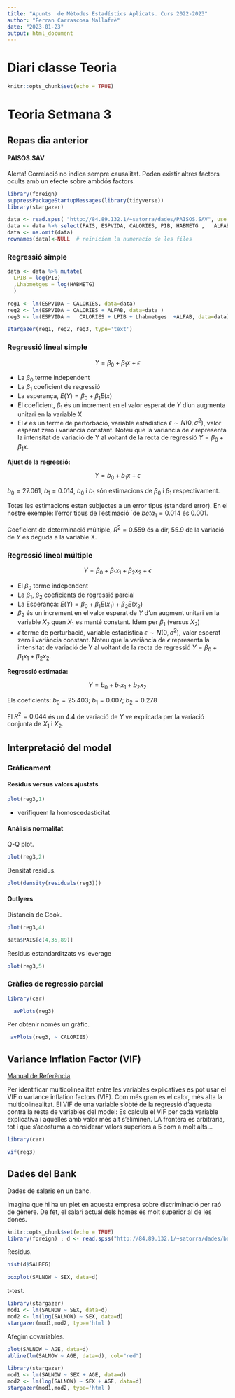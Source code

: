 ```yaml
--- 
title: "Apunts  de Mètodes Estadístics Aplicats. Curs 2022-2023"
author: "Ferran Carrascosa Mallafrè"
date: "2023-01-23"
output: html_document
---
```


# Diari classe Teoria

```r
knitr::opts_chunk$set(echo = TRUE)
```

# Teoria Setmana 3

## Repas dia anterior

#### PAISOS.SAV

Alerta! Correlació no indica sempre causalitat. Poden existir altres factors ocults amb un efecte sobre ambdós factors.

```r
library(foreign)
suppressPackageStartupMessages(library(tidyverse))
library(stargazer)

data <- read.spss( "http://84.89.132.1/~satorra/dades/PAISOS.SAV", use.value.labels = TRUE, to.data.frame = TRUE )
data <- data %>% select(PAIS, ESPVIDA, CALORIES, PIB, HABMETG ,   ALFAB)
data <- na.omit(data)
rownames(data)<-NULL  # reiniciem la numeracio de les files
```


### Regressió simple

```r
data <- data %>% mutate(
  LPIB = log(PIB) 
  ,Lhabmetges = log(HABMETG)
  )

reg1 <- lm(ESPVIDA ~ CALORIES, data=data)
reg2 <- lm(ESPVIDA ~ CALORIES + ALFAB, data=data )
reg3 <- lm(ESPVIDA ~   CALORIES + LPIB + Lhabmetges  +ALFAB, data=data)  

stargazer(reg1, reg2, reg3, type='text')
```

### Regressió lineal simple

$$ Y = \beta_0 + \beta_1x + \epsilon  $$

- La $\beta_0$ terme independent
- La $\beta_1$ coeficient de regressió
- La esperança, $E(Y)=\beta_0+\beta_1E(x)$
- El coeficient, $\beta_1$ és un increment en el valor esperat de $Y$ d’un augmenta unitari en la variable X
- El $\epsilon$ és un terme de pertorbació, variable estadística $\epsilon∼N(0,\sigma^2)$, valor esperat zero i variància constant. Noteu que la variància de $\epsilon$ representa la intensitat de variació de Y al voltant de la recta de regressió $Y=\beta_0+\beta_1x$.

**Ajust de la regressió:**

$$ Y = b_0 + b_1x + \epsilon  $$

$b_0=27.061$, $b_1=0.014$, $b_0$ i $b_1$ són estimacions de $\beta_0$ i $\beta_1$ respectivament.

Totes les estimacions estan subjectes a un error tipus (standard error). En el nostre exemple: l’error tipus de l’estimació ´de $beta_1=0.014$ és $0.001$.

Coeficient de determinació múltiple, $R^2=0.559$ és a dir, $55.9%$ de la variació de $Y$ és deguda a la variable X.

### Regressió lineal múltiple

$$ Y = \beta_0 + \beta_1x_1  + \beta_2x_2 + \epsilon  $$

- El $\beta_0$ terme independent
- La $\beta_1$, $\beta_2$ coeficients de regressió parcial
- La Esperança: $E(Y)=\beta_0+\beta_1E(x_1)+\beta_2E(x_2)$
- $\beta_2$ és un increment en el valor esperat de $Y$ d’un augment unitari en la variable $X_2$ quan $X_1$ es manté constant. Idem per $\beta_1$ (versus $X_2$)
- $\epsilon$ terme de perturbació, variable estadística $\epsilon∼N(0,\sigma^2)$, valor esperat zero i variància constant. Noteu que la variància de $\epsilon$ representa la intensitat de variació de Y al voltant de la recta de regressió $Y=\beta_0+\beta_1x_1+\beta_2x_2$.

**Regressió estimada:**

$$ Y = b_0 + b_1x_1  + b_2x_2 $$

Els coeficients: $b_0=25.403$; $b_1=0.007$; $b_2=0.278$

El $R^2=0.044$ és un $4.4%$ de variació de $Y$ ve explicada per la variació conjunta de $X_1$ i $X_2$.

## Interpretació del model

### Gráficament

#### Residus versus valors ajustats

```r
plot(reg3,1)
```

- verifiquem la homoscedasticitat


#### Análisis normalitat

Q-Q plot.

```r
plot(reg3,2)
```

Densitat residus.

```r
plot(density(residuals(reg3)))
```

#### Outlyers

Distancia de Cook.

```r
plot(reg3,4)
```


```r
data$PAIS[c(4,35,89)]
```

Residus estandarditzats vs leverage


```r
plot(reg3,5)

```

### Gràfics de regressio parcial

```r
library(car)

  avPlots(reg3)
```

Per obtenir només un gràfic.

```r
 avPlots(reg3, ~ CALORIES)
```


## Variance Inflation Factor (VIF)

[Manual de Referència](https://arcruz0.github.io/libroadp/linear.html#testeando-los-supuestos-de-mco)

Per identificar multicolinealitat entre les variables explicatives es pot usar el VIF o variance inflation factors (VIF). Com més gran es el calor, més alta la multicolinealitat. El VIF de una variable s'obté de la regressió d'aquesta contra la resta de variables del model: Es calcula el VIF per cada variable explicativa i aquelles amb valor més alt s'eliminen. LA frontera és arbitraria, tot i que s'acostuma a considerar valors superiors a 5 com a molt alts...


```r
library(car)

vif(reg3)
```


## Dades del Bank

Dades de salaris en un banc.

Imagina que hi ha un plet en aquesta empresa sobre discriminació per raó de gènere.
De fet, el salari actual dels homes és molt superior al de les dones.


```r
knitr::opts_chunk$set(echo = TRUE)
library(foreign) ; d <- read.spss("http://84.89.132.1/~satorra/dades/bank2.sav", to.data.frame=TRUE)
```

Residus.

```r
hist(d$SALBEG)
```

```r
boxplot(SALNOW ~ SEX, data=d)
```

t-test.

```r
library(stargazer)
mod1 <- lm(SALNOW ~ SEX, data=d)   
mod2 <- lm(log(SALNOW) ~ SEX, data=d)   
stargazer(mod1,mod2, type='html')
```

Afegim covariables.

```r
plot(SALNOW ~ AGE, data=d)
abline(lm(SALNOW ~ AGE, data=d), col="red")
```

```r
library(stargazer)
mod1 <- lm(SALNOW ~ SEX + AGE, data=d)   
mod2 <- lm(log(SALNOW) ~ SEX + AGE, data=d)   
stargazer(mod1,mod2, type='html')
```




